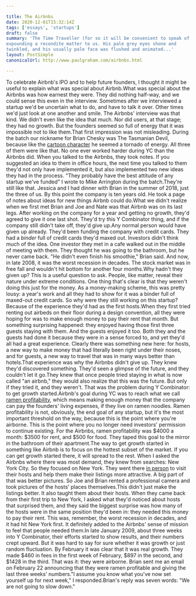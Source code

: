 ```yaml
---

title: The Airbnbs
date: 2020-12-01T15:32:14Z
tags: ['essays', 'startups']
draft: false
summary: 'The Time Traveller (for so it will be convenient to speak of him) was
expounding a recondite matter to us. His pale grey eyes shone and
twinkled, and his usually pale face was flushed and animated...'
layout: PostSimple
canonicalUrl: http://www.paulgraham.com/airbnbs.html

---
```


To celebrate Airbnb's IPO and to help future founders, I thought
it might be useful to explain what was special about Airbnb.What was special about the Airbnbs was how earnest they were. They
did nothing half-way, and we could sense this even in the interview.
Sometimes after we interviewed a startup we'd be uncertain what to
do, and have to talk it over. Other times we'd just look at one
another and smile. The Airbnbs' interview was that kind. We didn't
even like the idea that much. Nor did users, at that stage; they
had no growth. But the founders seemed so full of energy that it
was impossible not to like them.That first impression was not misleading. During the batch our
nickname for Brian Chesky was The Tasmanian Devil, because like the
[cartoon
character](http://www.youtube.com/watch?v=StG2u5qfFRg&t=2m27s) he seemed a tornado of energy. All three of them were
like that. No one ever worked harder during YC than the Airbnbs
did. When you talked to the Airbnbs, they took notes. If you suggested
an idea to them in office hours, the next time you talked to them
they'd not only have implemented it, but also implemented two new
ideas they had in the process. "They probably have the best attitude
of any startup we've funded" I wrote to Mike Arrington during the
batch.They're still like that. Jessica and I had dinner with Brian in the
summer of 2018, just the three of us. By this point the company is
ten years old. He took a page of notes about ideas for new things
Airbnb could do.What we didn't realize when we first met Brian and Joe and Nate was
that Airbnb was on its last legs. After working on the company for
a year and getting no growth, they'd agreed to give it one last
shot. They'd try this Y Combinator thing, and if the company still
didn't take off, they'd give up.Any normal person would have given up already. They'd been funding
the company with credit cards. They had a _binder_ full of
credit cards they'd maxed out. Investors didn't think much of the
idea. One investor they met in a cafe walked out in the middle of
meeting with them. They thought he was going to the bathroom, but
he never came back. "He didn't even finish his smoothie," Brian
said. And now, in late 2008, it was the worst recession in decades.
The stock market was in free fall and wouldn't hit bottom for another
four months.Why hadn't they given up? This is a useful question to ask. People,
like matter, reveal their nature under extreme conditions. One thing
that's clear is that they weren't doing this just for the money.
As a money-making scheme, this was pretty lousy: a year's work and
all they had to show for it was a binder full of maxed-out credit
cards. So why were they still working on this startup? Because of
the experience they'd had as the first hosts.When they first tried renting out airbeds on their floor during a
design convention, all they were hoping for was to make enough money
to pay their rent that month. But something surprising happened:
they enjoyed having those first three guests staying with them. And
the guests enjoyed it too. Both they and the guests had done it
because they were in a sense forced to, and yet they'd all had a
great experience. Clearly there was something new here: for hosts,
a new way to make money that had literally been right under their
noses, and for guests, a new way to travel that was in many ways
better than hotels.That experience was why the Airbnbs didn't give up. They knew they'd
discovered something. They'd seen a glimpse of the future, and they
couldn't let it go.They knew that once people tried staying in what is now called "an
airbnb," they would also realize that this was the future. But only
if they tried it, and they weren't. That was the problem during Y
Combinator: to get growth started.Airbnb's goal during YC was to reach what we call [ramen profitability](http://paulgraham.com/ramenprofitable.html),
which means making enough money that the company can pay the founders'
living expenses, if they live on ramen noodles. Ramen profitability
is not, obviously, the end goal of any startup, but it's the most
important threshold on the way, because this is the point where
you're airborne. This is the point where you no longer need investors'
permission to continue existing. For the Airbnbs, ramen profitability
was $4000 a month: $3500 for rent, and $500 for food. They taped
this goal to the mirror in the bathroom of their apartment.The way to get growth started in something like Airbnb is to focus
on the hottest subset of the market. If you can get growth started
there, it will spread to the rest. When I asked the Airbnbs where
there was most demand, they knew from searches: New York City. So
they focused on New York. They went there [in person](http://paulgraham.com/ds.html) to visit their
hosts and help them make their listings more attractive. A big part
of that was better pictures. So Joe and Brian rented a professional
camera and took pictures of the hosts' places themselves.This didn't just make the listings better. It also taught them about
their hosts. When they came back from their first trip to New York,
I asked what they'd noticed about hosts that surprised them, and
they said the biggest surprise was how many of the hosts were in
the same position they'd been in: they needed this money to pay
their rent. This was, remember, the worst recession in decades, and
it had hit New York first. It definitely added to the Airbnbs' sense
of mission to feel that people needed them.In late January 2009, about three weeks into Y Combinator, their
efforts started to show results, and their numbers crept upward.
But it was hard to say for sure whether it was growth or just random
fluctuation. By February it was clear that it was real growth. They
made $460 in fees in the first week of February, $897 in the second,
and $1428 in the third. That was it: they were airborne. Brian sent
me an email on February 22 announcing that they were ramen profitable
and giving the last three weeks' numbers."I assume you know what you've now set yourself up for next week,"
I responded.Brian's reply was seven words: "We are not going to slow down."
